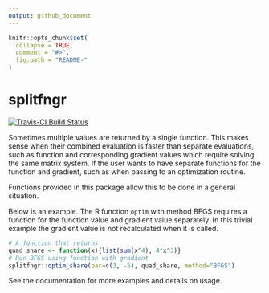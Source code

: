 ```yaml
---
output: github_document
---
```


<!-- README.md is generated from README.Rmd. Please edit that file -->

```r
knitr::opts_chunk$set(
  collapse = TRUE,
  comment = "#>",
  fig.path = "README-"
)
```


# splitfngr

[![Travis-CI Build Status](https://travis-ci.org/CollinErickson/splitfngr.svg?branch=master)](https://travis-ci.org/CollinErickson/splitfngr)


Sometimes multiple values are returned by a single function.
This makes sense when their combined evaluation is faster
than separate evaluations, such as function and corresponding
gradient values which require solving the same matrix system.
If the user wants to have separate functions for the function
and gradient, such as when passing to an optimization routine.

Functions provided in this package allow this to be done 
in a general situation.

Below is an example. The R function `optim` with method BFGS
requires a function for the function value and gradient value
separately. In this trivial example the gradient value is not
recalculated when it is called.


```r
# A function that returns
quad_share <- function(x){list(sum(x^4), 4*x^3)}
# Run BFGS using function with gradient
splitfngr::optim_share(par=c(3, -5), quad_share, method="BFGS")
```


See the documentation for more examples and details on usage.

